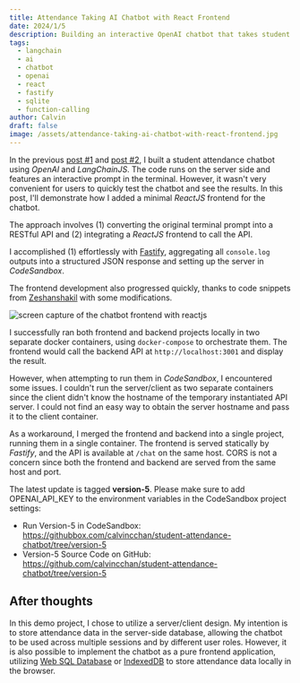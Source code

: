```yaml
---
title: Attendance Taking AI Chatbot with React Frontend
date: 2024/1/5
description: Building an interactive OpenAI chatbot that takes student attendance with Fastify, SQLite and React.
tags:
  - langchain
  - ai
  - chatbot
  - openai
  - react
  - fastify
  - sqlite
  - function-calling
author: Calvin
draft: false
image: /assets/attendance-taking-ai-chatbot-with-react-frontend.jpg
---
```



In the previous [post #1](/blog/student-attendance-chatbot) and [post #2](/blog/student-attendance-chatbot-with-parallel-function-calling), I built a student attendance chatbot using _OpenAI_ and _LangChainJS_. The code runs on the server side and features an interactive prompt in the terminal. However, it wasn't very convenient for users to quickly test the chatbot and see the results. In this post, I'll demonstrate how I added a minimal _ReactJS_ frontend for the chatbot.

The approach involves (1) converting the original terminal prompt into a RESTful API and (2) integrating a _ReactJS_ frontend to call the API.

I accomplished (1) effortlessly with [Fastify](https://fastify.dev/), aggregating all `console.log` outputs into a structured JSON response and setting up the server in _CodeSandbox_.

The frontend development also progressed quickly, thanks to code snippets from [Zeshanshakil](https://medium.com/@zeshanshakil0/lets-create-ai-chatbot-from-scratch-in-reactjs-223ff435f740) with some modifications.

<Image
  src={image1}
  alt="screen capture of the chatbot frontend with reactjs"
/>

I successfully ran both frontend and backend projects locally in two separate docker containers, using `docker-compose` to orchestrate them. The frontend would call the backend API at `http://localhost:3001` and display the result.

However, when attempting to run them in _CodeSandbox_, I encountered some issues. I couldn't run the server/client as two separate containers since the client didn't know the hostname of the temporary instantiated API server. I could not find an easy way to obtain the server hostname and pass it to the client container.

As a workaround, I merged the frontend and backend into a single project, running them in a single container. The frontend is served statically by _Fastify_, and the API is available at `/chat` on the same host. CORS is not a concern since both the frontend and backend are served from the same host and port.

The latest update is tagged **version-5**. Please make sure to add OPENAI_API_KEY to the environment variables in the CodeSandbox project settings:

- Run Version-5 in CodeSandbox: https://githubbox.com/calvincchan/student-attendance-chatbot/tree/version-5
- Version-5 Source Code on GitHub: https://github.com/calvincchan/student-attendance-chatbot/tree/version-5

## After thoughts

In this demo project, I chose to utilize a server/client design. My intention is to store attendance data in the server-side database, allowing the chatbot to be used across multiple sessions and by different user roles. However, it is also possible to implement the chatbot as a pure frontend application, utilizing [Web SQL Database](https://www.w3.org/TR/webdatabase/) or [IndexedDB](https://www.w3.org/TR/IndexedDB/) to store attendance data locally in the browser.
